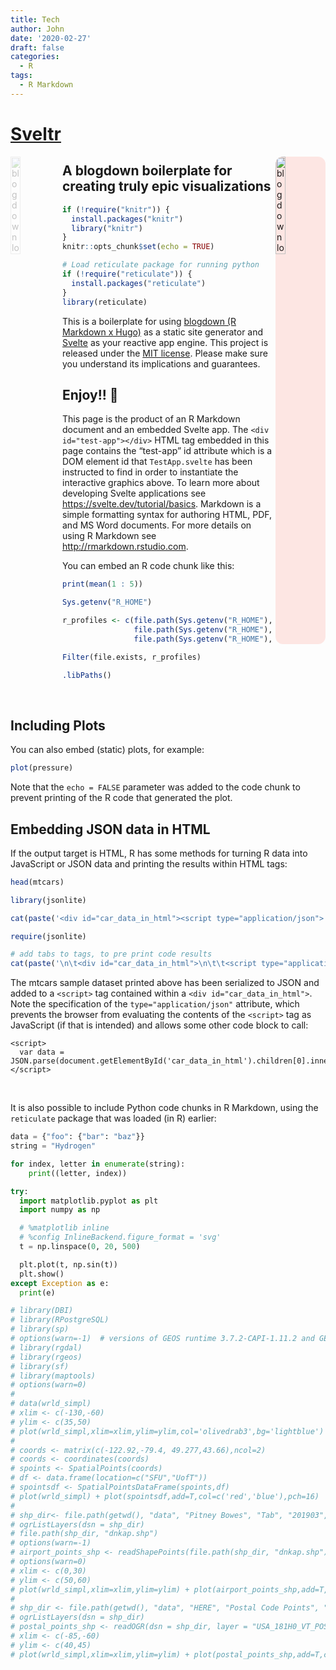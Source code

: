 ```yaml
---
title: Tech
author: John
date: '2020-02-27'
draft: false
categories:
  - R
tags:
  - R Markdown
---
```


<div id="test-app"></div>

# [Sveltr](https://github.com/dancingfrog/sveltr)

<a href="https://bookdown.org/yihui/blogdown" target="_blank">
    <img src="https://bookdown.org/yihui/blogdown/images/logo.png"
         style="max-width: 80px; opacity: 0.25;"
         alt="blogdown logo" width="20%" align="left" />
</a>

<a href="https://svelte.dev/" target="_blank">
    <img src="https://svelte.dev/svelte-logo-outline.svg"
         style="background-color:rgba(255, 32, 00, 0.1); border-radius:12px; border-color:#f30; max-width:80px;"
         alt="blogdown logo" width="20%" align="right" />
</a>

## A blogdown boilerplate for creating truly epic visualizations

```r
if (!require("knitr")) {
  install.packages("knitr")
  library("knitr")
}
knitr::opts_chunk$set(echo = TRUE)

# Load reticulate package for running python
if (!require("reticulate")) {
  install.packages("reticulate")
}
library(reticulate)
```

This is a boilerplate for using [blogdown (R Markdown x Hugo)](https://github.com/rstudio/blogdown/) as a static site generator and [Svelte](https://svelte.dev/) as your reactive app engine. This project is released under the [MIT license](LICENSE). Please make sure you understand its implications and guarantees.
<br />

## Enjoy!! 🦊

This page is the product of an R Markdown document and an embedded Svelte app. The `<div id="test-app"></div>` HTML tag  embedded in this page contains the "test-app" id attribute which is a DOM element id that `TestApp.svelte` has been instructed to find in order to instantiate the interactive graphics above. To learn more about developing Svelte applications see <https://svelte.dev/tutorial/basics>. Markdown is a simple formatting syntax for authoring HTML, PDF, and MS Word documents. For more details on using R Markdown see <http://rmarkdown.rstudio.com>.

You can embed an R code chunk like this:

```r
print(mean(1 : 5))

Sys.getenv("R_HOME")

r_profiles <- c(file.path(Sys.getenv("R_HOME"), "etc", "Rprofile.site"),
                file.path(Sys.getenv("R_HOME"), "etc", "Rprofile"),
                file.path(Sys.getenv("R_HOME"), "library", "base", "R", "Rprofile") )

Filter(file.exists, r_profiles)

.libPaths()
```
<br />

## Including Plots

You can also embed (static) plots, for example:

```r
plot(pressure)
```

Note that the `echo = FALSE` parameter was added to the code chunk to prevent printing of the R code that generated the plot.

## Embedding JSON data in HTML

If the output target is HTML, R has some methods for turning R data into JavaScript or JSON data and printing the results within HTML tags:
```r

head(mtcars)
```
```r
library(jsonlite)

cat(paste('<div id="car_data_in_html"><script type="application/json">', toJSON(mtcars), '\n</script>\n</div>', sep=""))
```
```r
require(jsonlite)

# add tabs to tags, to pre print code results
cat(paste('\n\t<div id="car_data_in_html">\n\t\t<script type="application/json">', toJSON(mtcars), '\n\t\t</script>\n\t</div>', sep=""))
```
The mtcars sample dataset printed above has been serialized to JSON and added to a `<script>` tag contained within a `<div id="car_data_in_html">`. Note the specification of the `type="application/json"` attribute, which prevents the browser from evaluating the contents of the `<script>` tag as JavaScript (if that is intended) and allows some other code block to call:

    <script>
      var data = JSON.parse(document.getElementById('car_data_in_html').children[0].innerHTML);
    </script>

<br />

It is also possible to include Python code chunks in R Markdown, using the `reticulate` package that was loaded (in R) earlier:

```python
data = {"foo": {"bar": "baz"}}
string = "Hydrogen"

for index, letter in enumerate(string):
    print((letter, index))
```


```python
try:
  import matplotlib.pyplot as plt
  import numpy as np

  # %matplotlib inline
  # %config InlineBackend.figure_format = 'svg'
  t = np.linspace(0, 20, 500)

  plt.plot(t, np.sin(t))
  plt.show()
except Exception as e:
  print(e)
```


```r
# library(DBI)
# library(RPostgreSQL)
# library(sp)
# options(warn=-1)  # versions of GEOS runtime 3.7.2-CAPI-1.11.2 and GEOS at installation 3.7.1-CAPI-1.11.1 differ
# library(rgdal)
# library(rgeos)
# library(sf)
# library(maptools)
# options(warn=0)
#
# data(wrld_simpl)
# xlim <- c(-130,-60)
# ylim <- c(35,50)
# plot(wrld_simpl,xlim=xlim,ylim=ylim,col='olivedrab3',bg='lightblue') #plot(wrld_simpl)coords <- matrix(c(-122.92,-79.4, 49.277,43.66),ncol=2)
#
# coords <- matrix(c(-122.92,-79.4, 49.277,43.66),ncol=2)
# coords <- coordinates(coords)
# spoints <- SpatialPoints(coords)
# df <- data.frame(location=c("SFU","UofT"))
# spointsdf <- SpatialPointsDataFrame(spoints,df)
# plot(wrld_simpl) + plot(spointsdf,add=T,col=c('red','blue'),pch=16)
#
# shp_dir<- file.path(getwd(), "data", "Pitney Bowes", "Tab", "201903", "EUR", "DNK", "DNK")
# ogrListLayers(dsn = shp_dir)
# file.path(shp_dir, "dnkap.shp")
# options(warn=-1)                                                         # Warning message:
# airport_points_shp <- readShapePoints(file.path(shp_dir, "dnkap.shp"))   # “readShapePoints is deprecated; use rgdal::readOGR or sf::st_read”
# options(warn=0)
# xlim <- c(0,30)
# ylim <- c(50,60)
# plot(wrld_simpl,xlim=xlim,ylim=ylim) + plot(airport_points_shp,add=T,col=c('red','blue'),pch=16)
#
# shp_dir <- file.path(getwd(), "data", "HERE", "Postal Code Points", "USAM181H0NUS000DCM00", "SHP", "VT_SHP", "VT_SHP")
# ogrListLayers(dsn = shp_dir)
# postal_points_shp <- readOGR(dsn = shp_dir, layer = "USA_181H0_VT_POSTAL_CODE")
# xlim <- c(-85,-60)
# ylim <- c(40,45)
# plot(wrld_simpl,xlim=xlim,ylim=ylim) + plot(postal_points_shp,add=T,col=c('red','blue'),pch=16)
```
